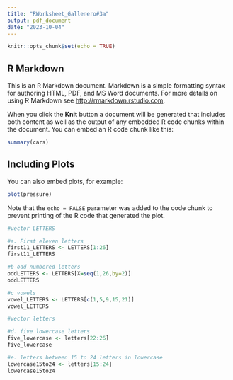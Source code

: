 ```yaml
---
title: "RWorksheet_Gallenero#3a"
output: pdf_document
date: "2023-10-04"
---
```


```r
knitr::opts_chunk$set(echo = TRUE)
```

## R Markdown

This is an R Markdown document. Markdown is a simple formatting syntax for authoring HTML, PDF, and MS Word documents. For more details on using R Markdown see <http://rmarkdown.rstudio.com>.

When you click the **Knit** button a document will be generated that includes both content as well as the output of any embedded R code chunks within the document. You can embed an R code chunk like this:

```r
summary(cars)
```

## Including Plots

You can also embed plots, for example:

```r
plot(pressure)
```

Note that the `echo = FALSE` parameter was added to the code chunk to prevent printing of the R code that generated the plot.

```r
#vector LETTERS

#a. First eleven letters
first11_LETTERS <- LETTERS[1:26]
first11_LETTERS

#b odd numbered letters
oddLETTERS <- LETTERS[X=seq(1,26,by=2)]
oddLETTERS

#c vowels
vowel_LETTERS <- LETTERS[c(1,5,9,15,21)]
vowel_LETTERS

#vector letters

#d. five lowercase letters
five_lowercase <- letters[22:26]
five_lowercase

#e. letters between 15 to 24 letters in lowercase
lowercase15to24 <- letters[15:24]
lowercase15to24
```
